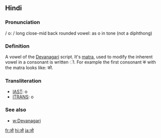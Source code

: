 == Hindi ==

=== Pronunciation ===
/ ο: / long close-mid back rounded vowel: as o in tone (not a diphthong)

=== Definition ===

A vowel of the [[Devanagari]] script. It's [[matra]], used to modify the inherent vowel in a consonant is written &#x094B;. For example the first consonant क with the matra looks like: को.

=== Transliteration ===
*[[w:IAST|IAST]]: o
*[[w:ITRANS|ITRANS]]: o

=== See also ===
*[[w:Devanagari]]

[[fr:ओ]]
[[hi:ओ]]
[[ja:ओ]]